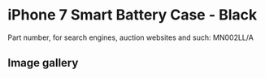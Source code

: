 
# iPhone 7 Smart Battery Case - Black

Part number, for search engines, auction websites and such: MN002LL/A

## Image gallery

<div style={{ width: "768px" }}>
  <GalleryComponent
    images={[
      {
        original: "/everysource/MN002.png",
        thumbnail: "/everypreview/MN002.png",
      },
      {
        original: "/everysource/MN002_AV1_GOLD.png",
        thumbnail: "/everypreview/MN002_AV1_GOLD.png",
      },
      {
        original: "/everysource/MN002_AV1_JET_BLACK.png",
        thumbnail: "/everypreview/MN002_AV1_JET_BLACK.png",
      },
      {
        original: "/everysource/MN002_AV1_RED.png",
        thumbnail: "/everypreview/MN002_AV1_RED.png",
      },
      {
        original: "/everysource/MN002_AV1_SILVER.png",
        thumbnail: "/everypreview/MN002_AV1_SILVER.png",
      },
      {
        original: "/everysource/MN002_AV2.png",
        thumbnail: "/everypreview/MN002_AV2.png",
      },
      {
        original: "/everysource/MN002_AV3.png",
        thumbnail: "/everypreview/MN002_AV3.png",
      }
    ]}
  />
</div>